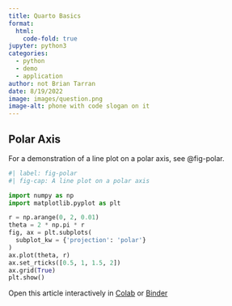 ```yaml
---
title: Quarto Basics
format:
  html:
    code-fold: true
jupyter: python3
categories:
  - python
  - demo
  - application
author: not Brian Tarran
date: 8/19/2022
image: images/question.png
image-alt: phone with code slogan on it
---
```


## Polar Axis

For a demonstration of a line plot on a polar axis, see @fig-polar.

```python
#| label: fig-polar
#| fig-cap: A line plot on a polar axis

import numpy as np
import matplotlib.pyplot as plt

r = np.arange(0, 2, 0.01)
theta = 2 * np.pi * r
fig, ax = plt.subplots(
  subplot_kw = {'projection': 'polar'} 
)
ax.plot(theta, r)
ax.set_rticks([0.5, 1, 1.5, 2])
ax.grid(True)
plt.show()
```

:::{.callout-note}
Open this article interactively in [Colab](https://colab.research.google.com/github/fatso-jetson/platform-demo/blob/notebooks/hello.ipynb) or [Binder](https://mybinder.org/v2/gh/fatso-jetson/platform-demo/c5161352d06a43d2b819d5e13402f9b87a4b829b?urlpath=lab%2Ftree%2Fhello.ipynb)
:::


